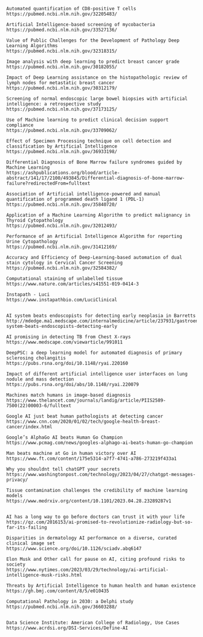 


```comment



Automated quantification of CD8-positive T cells
https://pubmed.ncbi.nlm.nih.gov/32205483/

Artificial Intelligence-based screening of mycobacteria
https://pubmed.ncbi.nlm.nih.gov/33527136/

Value of Public Challenges for the Development of Pathology Deep Learning Algorithms
https://pubmed.ncbi.nlm.nih.gov/32318315/

Image analysis with deep learning to predict breast cancer grade
https://pubmed.ncbi.nlm.nih.gov/30182055/

Impact of Deep Learning assistance on the histopathologic review of lymph nodes for metastatic breast cancer
https://pubmed.ncbi.nlm.nih.gov/30312179/

Screening of normal endoscopic large bowel biopsies with artificial intelligence: a retrospective study
https://pubmed.ncbi.nlm.nih.gov/37173125/

Use of Machine learning to predict clinical decision support compliance
https://pubmed.ncbi.nlm.nih.gov/33709062/

Effect of Specimen Processing technique on cell detection and classification by Artificial Intelligence
https://pubmed.ncbi.nlm.nih.gov/36933198/

Differential Diagnosis of Bone Marrow failure syndromes guided by Machine Learning 
https://ashpublications.org/blood/article-abstract/141/17/2100/493845/Differential-diagnosis-of-bone-marrow-failure?redirectedFrom=fulltext

Association of Artificial intelligence-powered and manual quantification of programmed death ligand 1 (PDL-1)
https://pubmed.ncbi.nlm.nih.gov/35840720/

Application of a Machine Learning Algorithm to predict malignancy in Thyroid Cytopathology
https://pubmed.ncbi.nlm.nih.gov/32012493/

Performance of an Artificial Intelligence Algorithm for reporting Urine Cytopathology
https://pubmed.ncbi.nlm.nih.gov/31412169/

Accuracy and Efficiency of Deep-Learning-based automation of dual stain cytology in Cervical Cancer Screening
https://pubmed.ncbi.nlm.nih.gov/32584382/

Computational staining of unlabelled tissue
https://www.nature.com/articles/s41551-019-0414-3

Instapath - Luci
https://www.instapathbio.com/LuciClinical


AI system beats endoscopists for detecting early neoplasia in Barretts 
http://mdedge.ma1.medscape.com/internalmedicine/article/237931/gastroenterology/ai-system-beats-endoscopists-detecting-early

AI promising in detecting TB from Chest X-rays
https://www.medscape.com/viewarticle/991011

DeepPSC: a deep learning model for automated diagnosis of primary sclerosing cholangitis
https://pubs.rsna.org/doi/10.1148/ryai.220160

Impact of different artificial intelligence user interfaces on lung nodule and mass detection
https://pubs.rsna.org/doi/abs/10.1148/ryai.220079

Machines match humans in image-based diagnosis
https://www.thelancet.com/journals/landig/article/PIIS2589-7500(22)00003-6/fulltext

Google AI just beat human pathologists at detecting cancer
https://www.cnn.com/2020/01/02/tech/google-health-breast-cancer/index.html

Google’s AlphaGo AI beats Human Go Champion
https://www.pcmag.com/news/googles-alphago-ai-beats-human-go-champion

Man beats machine at Go in human victory over AI
https://www.ft.com/content/175e5314-a7f7-4741-a786-273219f433a1

Why you shouldnt tell chatGPT your secrets
https://www.washingtonpost.com/technology/2023/04/27/chatgpt-messages-privacy/

Tissue contamination challenges the credibility of machine learning models 
https://www.medrxiv.org/content/10.1101/2023.04.28.23289287v1


AI has a long way to go before doctors can trust it with your life
https://qz.com/2016153/ai-promised-to-revolutionize-radiology-but-so-far-its-failing

Disparities in dermatology AI performance on a diverse, curated clinical image set 
https://www.science.org/doi/10.1126/sciadv.abq6147

Elon Musk and Other call for pause on AI, citing profound risks to society
https://www.nytimes.com/2023/03/29/technology/ai-artificial-intelligence-musk-risks.html

Threats by Artificial Intelligence to human health and human existence
https://gh.bmj.com/content/8/5/e010435

Computational Pathology in 2030: a Delphi study
https://pubmed.ncbi.nlm.nih.gov/36603288/


Data Science Institute: American College of Radiology, Use Cases
https://www.acrdsi.org/DSI-Services/Define-AI


 


```




